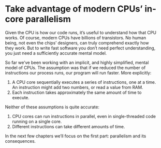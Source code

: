 # Take advantage of modern CPUs' in-core parallelism

Given the CPU is how our code runs, it's useful to understand how that CPU works.
Of course, modern CPUs have billions of transistors.
No human being, not even the chips' designers, can truly comprehend exactly how they work.
But to write fast software you don't need perfect understanding, you just need a sufficiently accurate mental model.

So far we've been working with an implicit, and highly simplified, mental model of CPUs.
The assumption was that if we reduced the number of instructions our process runs, our program will run faster.
More explicitly:

1. A CPU core sequentially executes a series of instructions, one at a time.
   An instruction might add two numbers, or read a value from RAM.
2. Each instruction takes approximately the same amount of time to execute.

Neither of these assumptions is quite accurate:

1. CPU cores can run instructions in parallel, even in single-threaded code running on a single core.
2. Different instructions can take different amounts of time.

In the next few chapters we'll focus on the first part: parallelism and its consequences.
